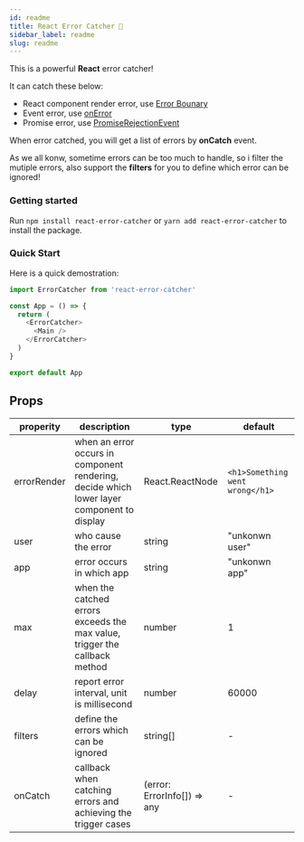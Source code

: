 ```yaml
---
id: readme
title: React Error Catcher 🍑
sidebar_label: readme
slug: readme
---
```


This is a powerful **React** error catcher!

It can catch these below:

- React component render error, use [Error Bounary](https://zh-hans.reactjs.org/docs/error-boundaries.html)
- Event error, use [onError](https://developer.mozilla.org/zh-CN/docs/Web/API/ErrorEvent)
- Promise error, use [PromiseRejectionEvent](https://developer.mozilla.org/zh-CN/docs/Web/API/PromiseRejectionEvent)

When error catched, you will get a list of errors by **onCatch** event.

As we all konw, sometime errors can be too much to handle, so i filter the mutiple errors, also support the **filters** for you to define which error can be ignored!

### Getting started

Run `npm install react-error-catcher` or `yarn add react-error-catcher` to install the package.

### Quick Start

Here is a quick demostration:

```javascript
import ErrorCatcher from 'react-error-catcher'

const App = () => {
  return (
    <ErrorCatcher>
      <Main />
    </ErrorCatcher>
  )
}

export default App
```

## Props

| properity   | description                                                                                | type                        | default                         |
| ----------- | ------------------------------------------------------------------------------------------ | --------------------------- | ------------------------------- |
| errorRender | when an error occurs in component rendering, decide which lower layer component to display | React.ReactNode             | `<h1>Something went wrong</h1>` |
| user        | who cause the error                                                                        | string                      | "unkonwn user"                  |
| app         | error occurs in which app                                                                  | string                      | "unkonwn app"                   |
| max         | when the catched errors exceeds the max value, trigger the callback method                 | number                      | 1                               |
| delay       | report error interval, unit is millisecond                                                 | number                      | 60000                           |
| filters     | define the errors which can be ignored                                                     | string[]                    | -                               |
| onCatch     | callback when catching errors and achieving the trigger cases                              | (error: ErrorInfo[]) => any | -                               |
